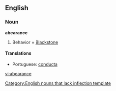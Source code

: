 ==English==

===Noun===
'''abearance'''[[Category:English nouns that lack inflection template]]

# {{obsolete}} Behavior = [[Blackstone]]

====Translations====
*Portuguese: [[conducta]]

[[vi:abearance]]